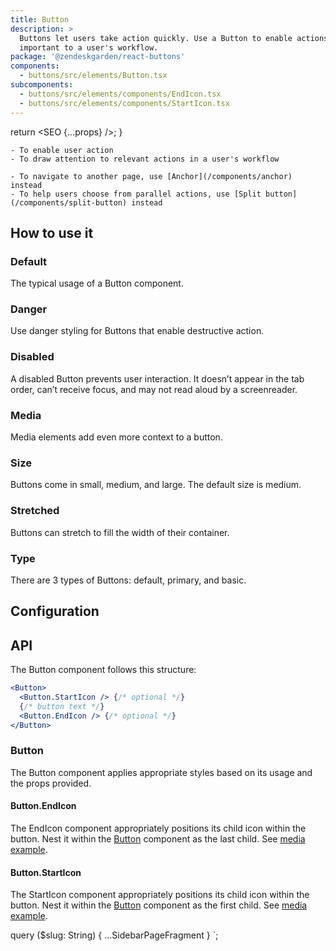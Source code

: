 ```yaml
---
title: Button
description: >
  Buttons let users take action quickly. Use a Button to enable actions or decisions that are
  important to a user's workflow.
package: '@zendeskgarden/react-buttons'
components:
  - buttons/src/elements/Button.tsx
subcomponents:
  - buttons/src/elements/components/EndIcon.tsx
  - buttons/src/elements/components/StartIcon.tsx
---
```



  return <SEO {...props} />;
}

<Usage>
  <Use>

    - To enable user action
    - To draw attention to relevant actions in a user's workflow

  </Use>
  <Misuse>

    - To navigate to another page, use [Anchor](/components/anchor) instead
    - To help users choose from parallel actions, use [Split button](/components/split-button) instead

  </Misuse>
</Usage>

## How to use it

### Default

The typical usage of a Button component.


<CodeExample code={ButtonDefaultCode}>
  <ButtonDefault />
</CodeExample>

### Danger

Use danger styling for Buttons that enable destructive action.


<CodeExample code={ButtonDangerCode}>
  <ButtonDanger />
</CodeExample>

### Disabled

A disabled Button prevents user interaction. It doesn’t appear in the tab order, can’t receive focus, and may not read
aloud by a screenreader.


<CodeExample code={ButtonDisabledCode}>
  <ButtonDisabled />
</CodeExample>

### Media

Media elements add even more context to a button.


<CodeExample code={ButtonMediaCode}>
  <ButtonMedia />
</CodeExample>

### Size

Buttons come in small, medium, and large. The default size is medium.


<CodeExample code={ButtonSizesCode}>
  <ButtonSizes />
</CodeExample>

### Stretched

Buttons can stretch to fill the width of their container.


<CodeExample code={ButtonStretchedCode}>
  <ButtonStretched />
</CodeExample>

### Type

There are 3 types of Buttons: default, primary, and basic.


<CodeExample code={ButtonTypesCode}>
  <ButtonTypes />
</CodeExample>

## Configuration

<Configuration reactPackage={props.data.mdx.package} components={props.data.mdx.components} />

## API

The Button component follows this structure:

```jsx
<Button>
  <Button.StartIcon /> {/* optional */}
  {/* button text */}
  <Button.EndIcon /> {/* optional */}
</Button>
```

### Button

<Component components={props.data.mdx.components} componentName="button" />

The Button component applies appropriate styles based on its usage and the props provided.

<PropSheet components={props.data.mdx.components} componentName="button" />

#### Button.EndIcon

<Component components={props.data.mdx.subcomponents} componentName="button.endIcon" />

The EndIcon component appropriately positions its child icon within the button. Nest it within the
[Button](#button) component as the last child. See [media example](#media).

<PropSheet components={props.data.mdx.subcomponents} componentName="button.endIcon" />

#### Button.StartIcon

<Component components={props.data.mdx.subcomponents} componentName="button.startIcon" />

The StartIcon component appropriately positions its child icon within the button. Nest it within the
[Button](#button) component as the first child. See [media example](#media).

<PropSheet components={props.data.mdx.subcomponents} componentName="button.startIcon" />


  query ($slug: String) {
    ...SidebarPageFragment
  }
`;
